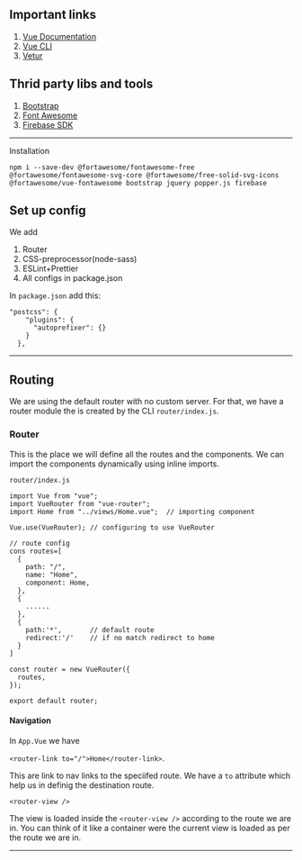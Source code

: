 ## Important links

1. [Vue Documentation](https://vuejs.org/v2/guide/)
2. [Vue CLI](https://cli.vuejs.org/)
3. [Vetur](https://marketplace.visualstudio.com/items?itemName=octref.vetur)

## Thrid party libs and tools

1. [Bootstrap](https://getbootstrap.com/)
2. [Font Awesome](https://fontawesome.com/)
3. [Firebase SDK](https://github.com/firebase/firebase-js-sdk)

<hr />

Installation

```
npm i --save-dev @fortawesome/fontawesome-free @fortawesome/fontawesome-svg-core @fortawesome/free-solid-svg-icons @fortawesome/vue-fontawesome bootstrap jquery popper.js firebase
```

## Set up config

We add

1. Router
2. CSS-preprocessor(node-sass)
3. ESLint+Prettier
4. All configs in package.json

In `package.json` add this:

```
"postcss": {
    "plugins": {
      "autoprefixer": {}
    }
  },
```

<hr />

## Routing

We are using the default router with no custom server.
For that, we have a router module the is created by the CLI `router/index.js`.

### Router

This is the place we will define all the routes and the components. We can import the components dynamically using inline imports.

`router/index.js`

```
import Vue from "vue";
import VueRouter from "vue-router";
import Home from "../views/Home.vue";  // importing component

Vue.use(VueRouter); // configuring to use VueRouter

// route config
cons routes=[
  {
    path: "/",
    name: "Home",
    component: Home,
  },
  {
    ......
  },
  {
    path:'*',       // default route
    redirect:'/'    // if no match redirect to home
  }
]

const router = new VueRouter({
  routes,
});

export default router;
```

#### Navigation

In `App.Vue` we have

`<router-link to="/">Home</router-link>`.

This are link to nav links to the speciifed route. We have a `to` attribute which help us in definig the destination route.

`<router-view />`

The view is loaded inside the `<router-view />` according to the route we are in. You can think of it like a container were the current view is loaded as per the route we are in.

<hr />
